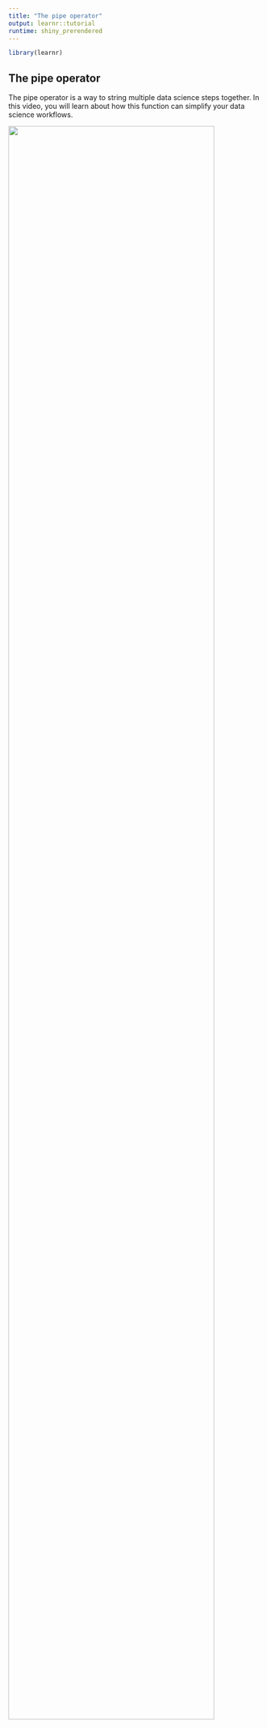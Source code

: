 ```yaml
---
title: "The pipe operator"
output: learnr::tutorial
runtime: shiny_prerendered
---
```

```r
library(learnr)
```

## The pipe operator

The pipe operator is a way to string multiple data science steps together. In this video, you will learn about how this function can simplify your data science workflows.  
  
![](https://youtu.be/QkDFNwmwLZc){width="90%"}